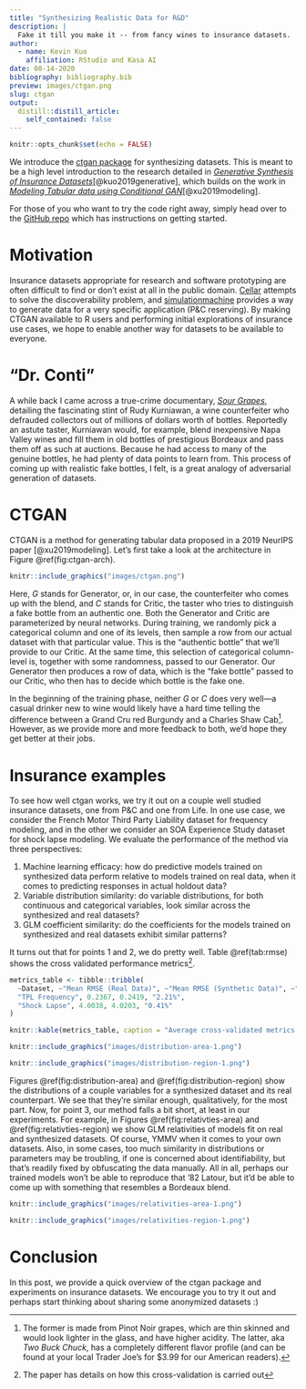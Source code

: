 ```yaml
---
title: "Synthesizing Realistic Data for R&D"
description: |
  Fake it till you make it -- from fancy wines to insurance datasets.
author:
  - name: Kevin Kuo
    affiliation: RStudio and Kasa AI
date: 08-14-2020
bibliography: bibliography.bib
preview: images/ctgan.png
slug: ctgan
output:
  distill::distill_article:
    self_contained: false
---
```


```r
knitr::opts_chunk$set(echo = FALSE)
```

We introduce the [ctgan package](https://github.com/kasaai/ctgan)
for synthesizing datasets. This is meant to be a high level introduction to the 
research detailed in [*Generative Synthesis of Insurance Datasets*](https://arxiv.org/abs/1912.02423)[@kuo2019generative], which builds
on the work in [*Modeling Tabular data using Conditional GAN*](https://arxiv.org/abs/1907.00503)[@xu2019modeling].

For those of you who want to try the code right away, simply head over to the [GitHub
repo](https://github.com/kasaai/ctgan) which has instructions on getting started.

# Motivation 

Insurance datasets appropriate for research and software prototyping are often
difficult to find or don’t exist at all in the public domain. [Cellar](https://blog.kasa.ai/posts/cellar/) attempts to
solve the discoverability problem, and [simulationmachine](https://blog.kasa.ai/posts/simulation-machine/) provides a way to generate 
data for a very specific application (P&C reserving). By making CTGAN available to R users and 
performing initial explorations of insurance use cases, we hope to enable another
way for datasets to be available to everyone.

# "Dr. Conti"

A while back I came across a true-crime documentary, [*Sour Grapes*](https://en.wikipedia.org/wiki/Sour_Grapes_(2016_film)),
detailing the fascinating stint of Rudy Kurniawan, a wine counterfeiter who defrauded
collectors out of millions of dollars worth of bottles. Reportedly an astute taster, 
Kurniawan would, for example, blend inexpensive Napa Valley wines and fill them 
in old bottles of prestigious Bordeaux and pass them off as such at auctions. Because he had
access to many of the genuine bottles, he had plenty of data points to learn from. 
This process of coming up with realistic fake bottles, I felt, is a great analogy 
of adversarial generation of datasets.

# CTGAN

CTGAN is a method for generating tabular data proposed in a 2019 NeurIPS paper [@xu2019modeling]. 
Let’s first take a look at the architecture in Figure \@ref(fig:ctgan-arch).

```r
knitr::include_graphics("images/ctgan.png")
```

Here, $G$ stands for Generator, or, in our case, the counterfeiter who comes up
with the blend, and $C$ stands for Critic, the taster who tries to distinguish a
fake bottle from an authentic one. Both the Generator and Critic are parameterized
by neural networks. During training, we randomly pick a categorical column and one
of its levels, then sample a row from our actual dataset with that particular value.
This is the “authentic bottle” that we’ll provide to our Critic.
At the same time, this selection of categorical column-level is, together with some randomness, 
passed to our Generator. Our Generator then produces a row of data, which is the
"fake bottle" passed to our Critic, who then has to decide which bottle is the fake 
one.

In the beginning of the training phase, neither $G$ or $C$ does very well---a casual
drinker new to wine would likely have a hard time telling the difference between 
a Grand Cru red Burgundy and a Charles Shaw Cab^[The former is made from Pinot Noir grapes, which are thin skinned and would look lighter in the glass, and have higher acidity. The latter, aka *Two Buck Chuck*, has a completely different flavor profile (and can be found at your local Trader Joe's for $3.99 for our American readers).]. However, as we provide more 
and more feedback to both, we'd hope they get better at their jobs.

# Insurance examples

To see how well ctgan works, we try it out on a couple well studied insurance datasets, 
one from P&C and one from Life. In one use case, we consider the French Motor Third 
Party Liability dataset for frequency modeling, and in the other we consider an SOA 
Experience Study dataset for shock lapse modeling. We evaluate the performance of 
the method via three perspectives:

1. Machine learning efficacy: how do predictive models trained on synthesized data 
perform relative to models trained on real data, when it comes to predicting responses
in actual holdout data?
2. Variable distribution similarity: do variable distributions, for both continuous 
and categorical variables, look similar across the synthesized and real datasets?
3. GLM coefficient similarity: do the coefficients for the models trained on synthesized
and real datasets exhibit similar patterns?

It turns out that for points 1 and 2, we do pretty well. Table \@ref(tab:rmse) shows 
the cross validated performance metrics^[The paper has details on how this cross-validation
is carried out].

```r
metrics_table <- tibble::tribble(
  ~Dataset, ~"Mean RMSE (Real Data)", ~"Mean RMSE (Synthetic Data)", ~"Relative Difference",
  "TPL Frequency", 0.2367, 0.2419, "2.21%",
  "Shock Lapse", 4.0038, 4.0203, "0.41%"
)

knitr::kable(metrics_table, caption = "Average cross-validated metrics of models trained on real and synthetic data.")
```

```r
knitr::include_graphics("images/distribution-area-1.png")
```

```r
knitr::include_graphics("images/distribution-region-1.png")
```

Figures \@ref(fig:distribution-area) and \@ref(fig:distribution-region) show the
distributions of a couple variables for a synthesized dataset and its real counterpart. 
We see that they're similar enough, qualitatively, for the most part. Now, for
point 3, our method falls a bit short, at least in our experiments. For example,
in Figures \@ref(fig:relativties-area) and \@ref(fig:relativties-region) we show 
GLM relativities of models fit on real and synthesized datasets. Of course, YMMV when
it comes to your own datasets. Also, in some cases, too much similarity in distributions
or parameters may be troubling, if one is concerned about identifiability, but that's
readily fixed by obfuscating the data manually. All in all, perhaps our trained 
models won’t be able to reproduce that ‘82 Latour, but it’d be able to come up with
something that resembles a Bordeaux blend.

```r
knitr::include_graphics("images/relativities-area-1.png")
```

```r
knitr::include_graphics("images/relativities-region-1.png")
```

# Conclusion

In this post, we provide a quick overview of the ctgan package and experiments 
on insurance datasets. We encourage you to try it out and perhaps start thinking 
about sharing some anonymized datasets :)
